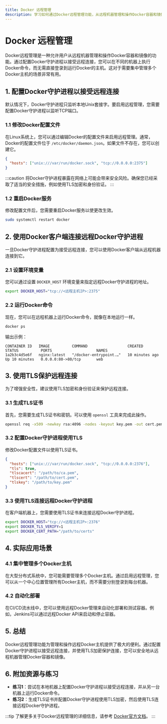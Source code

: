 ```yaml
---
title: Docker 远程管理
description: 学习如何通过Docker远程管理功能，从远程机器管理和操作Docker容器和镜像。
---
```


# Docker 远程管理

Docker远程管理是一种允许用户从远程机器管理和操作Docker容器和镜像的功能。通过配置Docker守护进程以接受远程连接，您可以在不同的机器上执行Docker命令，而无需直接登录到运行Docker的主机。这对于需要集中管理多个Docker主机的场景非常有用。

## 1. 配置Docker守护进程以接受远程连接

默认情况下，Docker守护进程只监听本地Unix套接字。要启用远程管理，您需要配置Docker守护进程以监听TCP端口。

### 1.1 修改Docker配置文件

在Linux系统上，您可以通过编辑Docker的配置文件来启用远程管理。通常，Docker的配置文件位于 `/etc/docker/daemon.json`。如果文件不存在，您可以创建它。

```json
{
  "hosts": ["unix:///var/run/docker.sock", "tcp://0.0.0.0:2375"]
}
```

:::caution
将Docker守护进程暴露在网络上可能会带来安全风险。确保您已经采取了适当的安全措施，例如使用TLS加密和身份验证。
:::

### 1.2 重启Docker服务

修改配置文件后，您需要重启Docker服务以使更改生效。

```bash
sudo systemctl restart docker
```

## 2. 使用Docker客户端连接远程Docker守护进程

一旦Docker守护进程配置为接受远程连接，您可以使用Docker客户端从远程机器连接到它。

### 2.1 设置环境变量

您可以通过设置 `DOCKER_HOST` 环境变量来指定远程Docker守护进程的地址。

```bash
export DOCKER_HOST="tcp://<远程主机IP>:2375"
```

### 2.2 运行Docker命令

现在，您可以在远程机器上运行Docker命令，就像在本地运行一样。

```bash
docker ps
```

输出示例：

```
CONTAINER ID   IMAGE          COMMAND                  CREATED          STATUS          PORTS                    NAMES
1a2b3c4d5e6f   nginx:latest   "/docker-entrypoint.…"   10 minutes ago   Up 10 minutes   0.0.0.0:80->80/tcp       web
```

## 3. 使用TLS保护远程连接

为了增强安全性，建议使用TLS加密和身份验证来保护远程连接。

### 3.1 生成TLS证书

首先，您需要生成TLS证书和密钥。可以使用 `openssl` 工具来完成此操作。

```bash
openssl req -x509 -newkey rsa:4096 -nodes -keyout key.pem -out cert.pem -days 365 -subj "/CN=<远程主机IP>"
```

### 3.2 配置Docker守护进程使用TLS

修改Docker配置文件以使用TLS证书。

```json
{
  "hosts": ["unix:///var/run/docker.sock", "tcp://0.0.0.0:2376"],
  "tls": true,
  "tlscacert": "/path/to/ca.pem",
  "tlscert": "/path/to/cert.pem",
  "tlskey": "/path/to/key.pem"
}
```

### 3.3 使用TLS连接远程Docker守护进程

在客户端机器上，您需要使用TLS证书来连接远程Docker守护进程。

```bash
export DOCKER_HOST="tcp://<远程主机IP>:2376"
export DOCKER_TLS_VERIFY=1
export DOCKER_CERT_PATH="/path/to/certs"
```

## 4. 实际应用场景

### 4.1 集中管理多个Docker主机

在大型分布式系统中，您可能需要管理多个Docker主机。通过启用远程管理，您可以从一个中心位置管理所有Docker主机，而不需要分别登录到每台机器。

### 4.2 自动化部署

在CI/CD流水线中，您可以使用远程Docker管理来自动化部署和测试容器。例如，Jenkins可以通过远程Docker API来启动和停止容器。

## 5. 总结

Docker远程管理功能为管理和操作远程Docker主机提供了极大的便利。通过配置Docker守护进程以接受远程连接，并使用TLS加密保护连接，您可以安全地从远程机器管理Docker容器和镜像。

## 6. 附加资源与练习

- **练习1**：尝试在本地机器上配置Docker守护进程以接受远程连接，并从另一台机器上运行Docker命令。
- **练习2**：生成TLS证书并配置Docker守护进程使用TLS加密，然后使用TLS连接远程Docker守护进程。

:::tip
了解更多关于Docker远程管理的详细信息，请参考 [Docker官方文档](https://docs.docker.com/engine/reference/commandline/dockerd/)。
:::